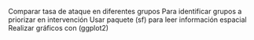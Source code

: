 Comparar tasa de ataque en diferentes grupos
Para identificar grupos a priorizar en intervención
Usar paquete (sf) para leer información espacial
Realizar gráficos con (ggplot2)